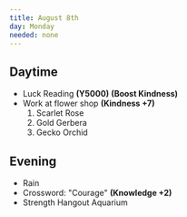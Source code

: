 ```yaml
---
title: August 8th
day: Monday
needed: none
---
```


## Daytime
- Luck Reading **(Y5000)** **(Boost Kindness)**
- Work at flower shop **(Kindness +7)**
    1. Scarlet Rose
    1. Gold Gerbera
    1. Gecko Orchid

## Evening
- Rain
- Crossword: "Courage" **(Knowledge +2)**
- Strength Hangout Aquarium